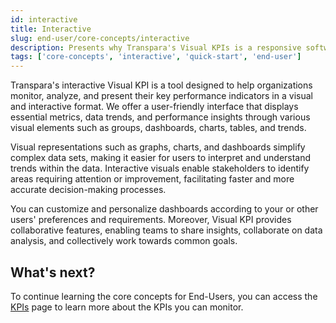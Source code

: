 ```yaml
---
id: interactive
title: Interactive
slug: end-user/core-concepts/interactive
description: Presents why Transpara's Visual KPIs is a responsive software.
tags: ['core-concepts', 'interactive', 'quick-start', 'end-user']
---
```


Transpara's interactive Visual KPI is a tool designed to help organizations monitor, analyze, and present their key performance indicators in a visual and interactive format. We offer a user-friendly interface that displays essential metrics, data trends, and performance insights through various visual elements such as groups, dashboards, charts, tables, and trends.

Visual representations such as graphs, charts, and dashboards simplify complex data sets, making it easier for users to interpret and understand trends within the data. Interactive visuals enable stakeholders to identify areas requiring attention or improvement, facilitating faster and more accurate decision-making processes. 

You can customize and personalize dashboards according to your or other users' preferences and requirements. Moreover, Visual KPI provides collaborative features, enabling teams to share insights, collaborate on data analysis, and collectively work towards common goals.

## What's next?
To continue learning the core concepts for End-Users, you can access the [KPIs](end-user/core-concepts/kpi) page to learn more about the KPIs you can monitor. 